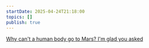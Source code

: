 ```yaml
---
startDate: 2025-04-24T21:18:00
topics: []
publish: true
---
```


[Why can't a human body go to Mars? I'm glad you asked](https://www.shesabeast.co/mars-radiation-space-travel-can-people-go/)
